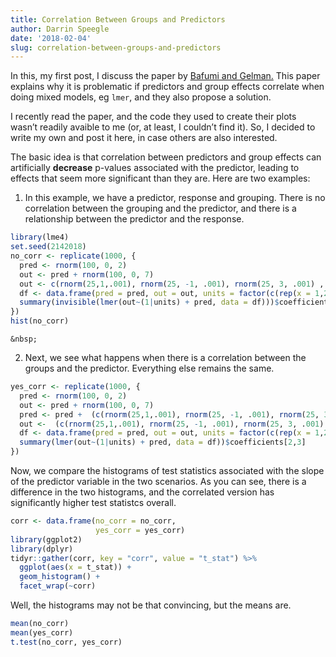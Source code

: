 ```yaml
---
title: Correlation Between Groups and Predictors
author: Darrin Speegle
date: '2018-02-04'
slug: correlation-between-groups-and-predictors
---
```




In this, my first post, I discuss the paper by [Bafumi and Gelman.](http://www.stat.columbia.edu/~gelman/research/unpublished/Bafumi_Gelman_Midwest06.pdf) This paper explains why it is problematic if predictors and group effects correlate when doing mixed models, eg `lmer`, and they also propose a solution. 

I recently read the paper, and the code they used to create their plots wasn't readily avaible to me (or, at least, I couldn't find it). So, I decided to write my own and post it here, in case others are also interested.

The basic idea is that correlation between predictors and group effects can artificially **decrease** p-values associated with the predictor, leading to effects that seem more significant than they are. Here are two examples: 

1. In this example, we have a predictor, response and grouping. There is no correlation between the grouping and the predictor, and there is a relationship between the predictor and the response. 

```r
library(lme4)
set.seed(2142018)
no_corr <- replicate(1000, {
  pred <- rnorm(100, 0, 2)
  out <- pred + rnorm(100, 0, 7)
  out <- c(rnorm(25,1,.001), rnorm(25, -1, .001), rnorm(25, 3, .001) , rnorm(25, 2, .001)) + out
  df <- data.frame(pred = pred, out = out, units = factor(c(rep(x = 1,25), rep(2, 25), rep(3, 25), rep(4, 25))))
  summary(invisible(lmer(out~(1|units) + pred, data = df)))$coefficients[2,3]
})
hist(no_corr)
```
    &nbsp;
2. Next, we see what happens when there is a correlation between the groups and the predictor. Everything else remains the same.

```r
yes_corr <- replicate(1000, {
  pred <- rnorm(100, 0, 2) 
  out <- pred + rnorm(100, 0, 7)
  pred <- pred +  (c(rnorm(25,1,.001), rnorm(25, -1, .001), rnorm(25, 3, .001) , rnorm(25, 2, .001)))
  out <-  (c(rnorm(25,1,.001), rnorm(25, -1, .001), rnorm(25, 3, .001) , rnorm(25, 2, .001))) + out
  df <- data.frame(pred = pred, out = out, units = factor(c(rep(x = 1,25), rep(2, 25), rep(3, 25), rep(4, 25))))
  summary(lmer(out~(1|units) + pred, data = df))$coefficients[2,3]
})
```

Now, we compare the histograms of test statistics associated with the slope of the predictor variable in the two scenarios. As you can see, there is a difference in the two histograms, and the correlated version has significantly higher test statistcs overall.

```r
corr <- data.frame(no_corr = no_corr,
                   yes_corr = yes_corr)
library(ggplot2)
library(dplyr)
tidyr::gather(corr, key = "corr", value = "t_stat") %>% 
  ggplot(aes(x = t_stat)) + 
  geom_histogram() + 
  facet_wrap(~corr)
```

Well, the histograms may not be that convincing, but the means are.

```r
mean(no_corr)
mean(yes_corr)
t.test(no_corr, yes_corr)
```

